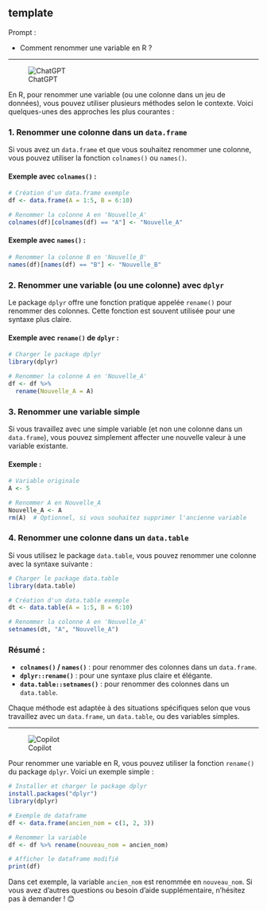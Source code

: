 ## template

::: {.callout-note appearance="simple"}
Prompt : 

* Comment renommer une variable en R ?


:::

----

![ChatGPT](../img/ChatGPT.PNG)

En R, pour renommer une variable (ou une colonne dans un jeu de données), vous pouvez utiliser plusieurs méthodes selon le contexte. Voici quelques-unes des approches les plus courantes :

### 1. **Renommer une colonne dans un `data.frame`**
Si vous avez un `data.frame` et que vous souhaitez renommer une colonne, vous pouvez utiliser la fonction `colnames()` ou `names()`.

#### Exemple avec `colnames()` :
```r
# Création d'un data.frame exemple
df <- data.frame(A = 1:5, B = 6:10)

# Renommer la colonne A en 'Nouvelle_A'
colnames(df)[colnames(df) == "A"] <- "Nouvelle_A"
```

#### Exemple avec `names()` :
```r
# Renommer la colonne B en 'Nouvelle_B'
names(df)[names(df) == "B"] <- "Nouvelle_B"
```

### 2. **Renommer une variable (ou une colonne) avec `dplyr`**
Le package `dplyr` offre une fonction pratique appelée `rename()` pour renommer des colonnes. Cette fonction est souvent utilisée pour une syntaxe plus claire.

#### Exemple avec `rename()` de `dplyr` :
```r
# Charger le package dplyr
library(dplyr)

# Renommer la colonne A en 'Nouvelle_A'
df <- df %>%
  rename(Nouvelle_A = A)
```

### 3. **Renommer une variable simple**
Si vous travaillez avec une simple variable (et non une colonne dans un `data.frame`), vous pouvez simplement affecter une nouvelle valeur à une variable existante.

#### Exemple :
```r
# Variable originale
A <- 5

# Renommer A en Nouvelle_A
Nouvelle_A <- A
rm(A)  # Optionnel, si vous souhaitez supprimer l'ancienne variable
```

### 4. **Renommer une colonne dans un `data.table`**
Si vous utilisez le package `data.table`, vous pouvez renommer une colonne avec la syntaxe suivante :
```r
# Charger le package data.table
library(data.table)

# Création d'un data.table exemple
dt <- data.table(A = 1:5, B = 6:10)

# Renommer la colonne A en 'Nouvelle_A'
setnames(dt, "A", "Nouvelle_A")
```

### Résumé :
- **`colnames()` / `names()`** : pour renommer des colonnes dans un `data.frame`.
- **`dplyr::rename()`** : pour une syntaxe plus claire et élégante.
- **`data.table::setnames()`** : pour renommer des colonnes dans un `data.table`.

Chaque méthode est adaptée à des situations spécifiques selon que vous travaillez avec un `data.frame`, un `data.table`, ou des variables simples.

----

![Copilot](../img/copilot.PNG)

Pour renommer une variable en R, vous pouvez utiliser la fonction `rename()` du package `dplyr`. Voici un exemple simple :

```R
# Installer et charger le package dplyr
install.packages("dplyr")
library(dplyr)

# Exemple de dataframe
df <- data.frame(ancien_nom = c(1, 2, 3))

# Renommer la variable
df <- df %>% rename(nouveau_nom = ancien_nom)

# Afficher le dataframe modifié
print(df)
```

Dans cet exemple, la variable `ancien_nom` est renommée en `nouveau_nom`. Si vous avez d'autres questions ou besoin d'aide supplémentaire, n'hésitez pas à demander ! 😊